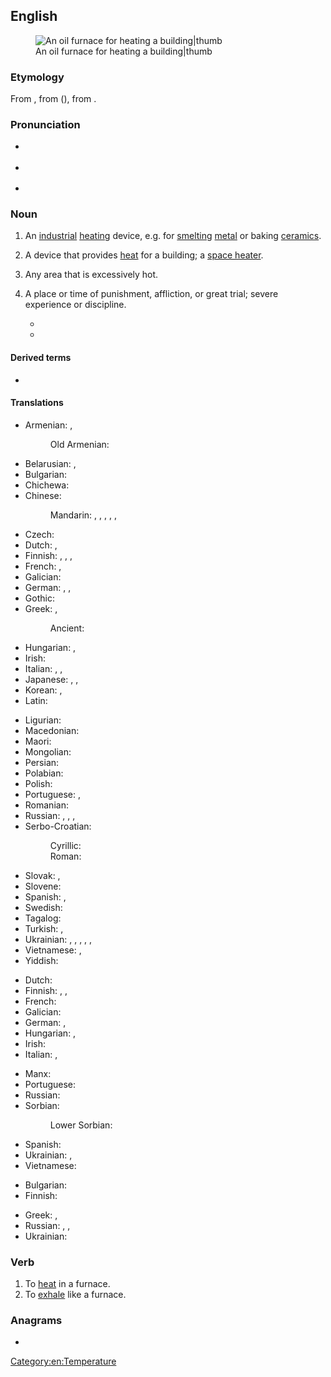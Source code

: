 ==English==
[[Image:Home_oil_furnace.jpg|An oil furnace for heating a building|thumb]]

===Etymology===
{{root|en|ine-pro|*gʷʰer-}}
From {{inh|en|enm|forneys}}, from {{der|en|fro|fornais}} ({{cog|fr|fournaise}}), from {{der|en|la|fornāx}}.

===Pronunciation===
* {{a|GenAm}} {{IPA|en|/ˈfɝnɪs/}}
* {{a|RP}} {{IPA|en|/ˈfɜːnɪs/}}
* {{audio|en|en-us-furnace.ogg|Audio (US)}}

===Noun===
{{en-noun}}

# {{lb|en|UK}} An [[industrial]] [[heat]]ing device, e.g. for [[smelting]] [[metal]] or baking [[ceramics]].
# {{lb|en|US|Canada}} A device that provides [[heat]] for a building; a [[space heater]].
# {{lb|en|colloquial}} Any area that is excessively hot.
# {{lb|en|figurative}} A place or time of punishment, affliction, or great trial; severe experience or discipline.
#* {{RQ:Tyndale Pentateuch|Deuteronomy|4|20|IX|For the Lorde toke you and broughte you out of the yernen '''fornace''' of Egipte, to be vnto him a people of enheritaunce, as it is come to paſſe this daye.}}
#* {{quote-book
|en
|year=1866
|author={{w|Herman Melville}}
|title={{w|Battle-Pieces and Aspects of the War}}
|section=Supplement
|url=http://www.gutenberg.org/ebooks/12384
|passage=For that heroic band—those children of the '''furnace''' who, in regions like Texas and Tennessee, maintained their fidelity through terrible trials—we of the North felt for them, and profoundly we honor them.}}

====Derived terms====
* {{l|en|furnacey}}

====Translations====
{{trans-see|device for heating|oven}}

{{trans-top|device for heating in a factory, melting metals, etc}}
* Armenian: {{t+|hy|հնոց}}, {{t+|hy|քուրա}}
*: Old Armenian: {{t|xcl|բով}}
* Belarusian: {{t|be|печ|f}}, {{t|be|то́пка|f}}
* Bulgarian: {{t+|bg|пещ|f|sc=Cyrl}}
* Chichewa: {{t|ny|ng'anjo}}
* Chinese:
*: Mandarin: {{t+|cmn|爐子|sc=Hani}}, {{t+|cmn|炉子|tr=lúzi|sc=Hani}}, {{t+|cmn|熔爐|sc=Hani}}, {{t+|cmn|熔炉|tr=rónglú|sc=Hani}}, {{t+|cmn|爐|sc=Hani}}, {{t+|cmn|炉|tr=lú|sc=Hani}}
* Czech: {{t+|cs|pec|f}}
* Dutch: {{t+|nl|oven|m}}, {{t+|nl|ketel|m}}
* Finnish: {{t|fi|sulatusuuni}}, {{t+|fi|ahjo}}, {{t+|fi|uuni}}, {{t+|fi|masuuni}}
* French: {{t+|fr|four|m}}, {{t+|fr|haut fourneau|m}}
* Galician: {{t+|gl|forno|m}}
* German: {{t+|de|Ofen|m}}, {{t+|de|Hochofen|m}}, {{t+|de|Schmelzofen|m}}
* Gothic: {{t|got|𐌰𐌿𐌷𐌽𐍃|m}}
* Greek: {{t+|el|καμίνι|n|sc=Grek}}, {{t+|el|φούρνος|m|sc=Grek}}
*: Ancient: {{t|grc|κάμινος|f}}
* Hungarian: {{t+|hu|kemence}}, {{t+|hu|kohó}}
* Irish: {{t|ga|foirnéis|f}}
* Italian: {{t+|it|fornace|f}}, {{t+|it|bruciatore|m}}, {{t+|it|caldaia|f}}
* Japanese: {{t+|ja|窯|tr=かま, kama|sc=Jpan}}, {{t|ja|溶鉱炉|tr=ようこうろ, yōkōro|sc=Jpan}}, {{t+|ja|炉|tr=ろ, ro|sc=Jpan}}
* Korean: {{t+|ko|노}}, {{t|ko|용광로}}
* Latin: {{t|la|fornax|f}}
{{trans-mid}}
* Ligurian: {{t|lij|fornâxe|f}}
* Macedonian: {{t|mk|печка|f}}
* Maori: {{t|mi|tahunga}}
* Mongolian: {{t+|mn|пийшин}}
* Persian: {{t+|fa|کوره|tr=kure|sc=fa-Arab}}
* Polabian: {{t|pox|pic|f}}
* Polish: {{t+|pl|piec|f}}
* Portuguese: {{t+|pt|forno|m}}, {{t+|pt|fornalha|f}}
* Romanian: {{t+|ro|furnal|n}}
* Russian: {{t+|ru|печь|f}}, {{t+|ru|горн|m}}, {{t+|ru|до́мна|f}}, {{t+|ru|то́пка|f}}
* Serbo-Croatian:
*: Cyrillic: {{t|sh|пећ|f}}
*: Roman: {{t+|sh|peć|f}}
* Slovak: {{t|sk|vyhňa|f}}, {{t|sk|pec|f}}
* Slovene: {{t+|sl|peč|f}}
* Spanish: {{t+|es|horno|m}}, {{t+|es|caldera|f}}
* Swedish: {{t+|sv|masugn|c}}
* Tagalog: {{t|tl|dapugan}}
* Turkish: {{t+|tr|fırın}}, {{t+|tr|yüksek fırın}}
* Ukrainian: {{t|uk|піч|f}}, {{t|uk|то́пка|f}}, {{t|uk|піч}}, {{t+|uk|горно}}, {{t|uk|горни́ло}}, {{t+|uk|вагра́нка}}
* Vietnamese: {{t+|vi|lò}}, {{t+|vi|lò sưởi}}
* Yiddish: {{t|yi|אויוון|m}}
{{trans-bottom}}

{{trans-top|device for heating a building}}
* Dutch: {{t+|nl|ketel|m}}
* Finnish: {{t+|fi|uuni}}, {{t+|fi|lämmitysuuni}}, {{t+|fi|pannu}}
* French: {{t+|fr|chaudière|f}}
* Galician: {{t+|gl|calefacción|f}}
* German: {{t+|de|Ofen|m}}, {{t+|de|Heizung|f}}
* Hungarian: {{t+|hu|kályha}}, {{t+|hu|kazán}}
* Irish: {{t|ga|foirnéis|f}}
* Italian: {{t+|it|caldaia|f}}, {{t+|it|bruciatore|m}}
{{trans-mid}}
* Manx: {{t|gv|furnish|m}}
* Portuguese: {{t+|pt|fornalha|f}}
* Russian: {{t+|ru|печь|f}}
* Sorbian:
*: Lower Sorbian: {{t|dsb|kamjeny|p}}
* Spanish: {{t+|es|calefacción|f}}
* Ukrainian: {{t|uk|піч}}, {{t|uk|гру́бка}}
* Vietnamese: {{t-needed|vi}}
{{trans-bottom}}

{{trans-top|hot area}}
* Bulgarian: {{t|bg|фу́рна|f|sc=Cyrl}}
* Finnish: {{t+|fi|pätsi}}
{{trans-mid}}
* Greek: {{t+|el|καμίνι|n}}, {{t+|el|φούρνος|m}}
* Russian: {{t+|ru|то́пка|f}}, {{t+|ru|печь|f}}, {{t+|ru|пе́чка|f}}
* Ukrainian: {{t|uk|пе́кло}}
{{trans-bottom}}

===Verb===
{{en-verb}}

# To [[heat]] in a furnace.
# To [[exhale]] like a furnace.

===Anagrams===
* {{anagrams|en|a=acefnru|Fraunce}}

[[Category:en:Temperature]]